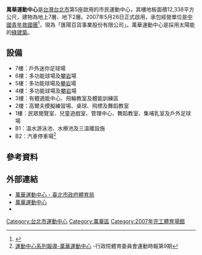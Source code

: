 {{Infobox_Stadium 
| stadium_name      = 臺北市萬華運動中心<br>Taipei Wanhua Sports Center
| image             = 萬華運動中心 - panoramio.jpg
| location          = {{ROC-TW}}<br>[[臺北市|臺北市]][[萬華區|萬華區]]西寧南路6-1號
| opened            = 2007年5月26日
| owner             = [[台北市政府體育局|台北市政府體育局]]
| operator          = [[匯陽百貨事業股份有限公司|匯陽百貨事業股份有限公司]]
| cost              = 
| built             = 
| website           = [http://whsc.com.tw/ whsc.com.tw]
}}
'''萬華運動中心'''是[[台灣|台灣]][[台北市|台北市]]第5座啟用的市民運動中心，其樓地板面積12,338平方公尺，建物為地上7層、地下2層。2007年5月26日正式啟用，承包經營單位是[[中國青年救國團|中國青年救國團]]<ref>{{Cite web |url=http://tsh.tms.gov.tw/web/topicdemo2.php?AS_ID=8 |title=台北市運動地圖資訊網 |access-date=2010-02-18 |archive-date=2010-03-12 |archive-url=https://web.archive.org/web/20100312092400/http://tsh.tms.gov.tw/web/topicdemo2.php?AS_ID=8 |dead-url=no }}</ref>，現為「匯陽百貨事業股份有限公司」。萬華運動中心是採用太陽能的[[綠建築|綠建築]]。

== 設備 ==
*7樓：戶外迷你足球場
*6樓：多功能球場及[[攀岩|攀岩]]場
*5樓：多功能球場及[[攀岩|攀岩]]場
*4樓：多功能球場及[[攀岩|攀岩]]場
*3樓：有體適能中心、飛輪教室及體能訓練區
*2樓：高爾夫模擬練習場、桌球、飛標及舞蹈教室
*1樓：民眾閱覽室、兒童遊戲室、管理中心、舞蹈教室、集哺乳室及戶外足球場
*B1：溫水游泳池、水療池及三溫暖設施
*B2：汽車停車場<ref>[http://www.sac.gov.tw/resource/annualreport/sport9/p38.asp 運動中心系列報導-萬華運動中心] {{Wayback|url=http://www.sac.gov.tw/resource/annualreport/sport9/p38.asp |date=20120706045400 }}-行政院體育委員會運動時報第9期</ref>

== 參考資料 ==
<references/>
==外部連結==
*[https://sports.tms.gov.tw/venues/?K=802 萬華運動中心 - 臺北市政府體育局] {{Wayback|url=https://sports.tms.gov.tw/venues/?K=802 |date=20210410145721 }}
*[http://whsc.com.tw/ 萬華運動中心] {{Wayback|url=http://whsc.com.tw/ |date=20210124052551 }}
*{{facebook|twhsc}}

{{台北市運動中心}}

[[Category:台北市運動中心|Category:台北市運動中心]]
[[Category:萬華區|Category:萬華區]]
[[Category:2007年完工體育場館|Category:2007年完工體育場館]]